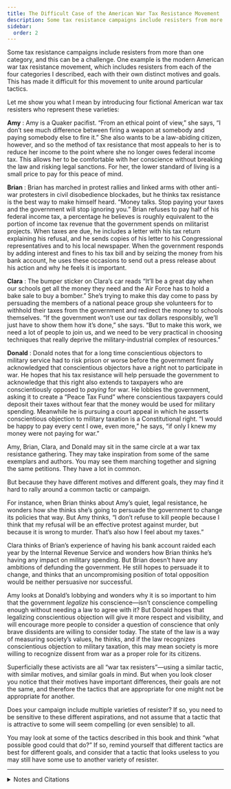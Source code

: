 ```yaml
---
title: The Difficult Case of the American War Tax Resistance Movement
description: Some tax resistance campaigns include resisters from more than one category, and this can be a challenge.
sidebar:
  order: 2
---
```

Some tax resistance campaigns include resisters from more than one category, and this can be a challenge.
One example is the modern American war tax resistance movement, which includes resisters from each of the four categories I described, each with their own distinct motives and goals.
This has made it difficult for this movement to unite around particular tactics.

Let me show you what I mean by introducing four fictional American war tax resisters who represent these varieties:

**Amy**
: Amy is a Quaker pacifist.
  “From an ethical point of view,” she says, “I don’t see much difference between firing a weapon at somebody and paying somebody else to fire it.”
  She also wants to be a law-abiding citizen, however, and so the method of tax resistance that most appeals to her is to reduce her income to the point where she no longer owes federal income tax.
  This allows her to be comfortable with her conscience without breaking the law and risking legal sanctions.
  For her, the lower standard of living is a small price to pay for this peace of mind.

**Brian**
: Brian has marched in protest rallies and linked arms with other anti-war protesters in civil disobedience blockades, but he thinks tax resistance is the best way to make himself heard.
  “Money talks. Stop paying your taxes and the government will stop ignoring you.”
  Brian refuses to pay half of his federal income tax, a percentage he believes is roughly equivalent to the portion of income tax revenue that the government spends on militarist projects.
  When taxes are due, he includes a letter with his tax return explaining his refusal, and he sends copies of his letter to his Congressional representatives and to his local newspaper.
  When the government responds by adding interest and fines to his tax bill and by seizing the money from his bank account, he uses these occasions to send out a press release about his action and why he feels it is important.

**Clara**
: The bumper sticker on Clara’s car reads “It’ll be a great day when our schools get all the money they need and the Air Force has to hold a bake sale to buy a bomber.”
  She’s trying to make this day come to pass by persuading the members of a national peace group she volunteers for to withhold their taxes from the government and redirect the money to schools themselves.
  “If the government won’t use our tax dollars responsibly, we’ll just have to show them how it’s done,” she says.
  “But to make this work, we need a lot of people to join us, and we need to be very practical in choosing techniques that really deprive the military-industrial complex of resources.”

**Donald**
: Donald notes that for a long time conscientious objectors to military service had to risk prison or worse before the government finally acknowledged that conscientious objectors have a right not to participate in war.
  He hopes that his tax resistance will help persuade the government to acknowledge that this right also extends to taxpayers who are conscientiously opposed to <em>paying</em> for war.
  He lobbies the government, asking it to create a “Peace Tax Fund” where conscientious taxpayers could deposit their taxes without fear that the money would be used for military spending.
  Meanwhile he is pursuing a court appeal in which he asserts conscientious objection to military taxation is a Constitutional right.
  “I would be happy to pay every cent I owe, even more,” he says, “if only I knew my money were not paying for war.”

Amy, Brian, Clara, and Donald may sit in the same circle at a war tax resistance gathering.
They may take inspiration from some of the same exemplars and authors.
You may see them marching together and signing the same petitions.
They have a lot in common.

But because they have different motives and different goals, they may find it hard to rally around a common tactic or campaign.

For instance, when Brian thinks about Amy’s quiet, legal resistance, he wonders how she thinks she’s going to persuade the government to change its policies that way.
But Amy thinks, “I don’t refuse to kill people because I think that my refusal will be an effective protest against murder, but because it is wrong to murder.
That’s also how I feel about my taxes.”

Clara thinks of Brian’s experience of having his bank account raided each year by the Internal Revenue Service and wonders how Brian thinks he’s having any impact on military spending.
But Brian doesn’t have any ambitions of defunding the government.
He still hopes to persuade it to change, and thinks that an uncompromising position of total opposition would be neither persuasive nor successful.

Amy looks at Donald’s lobbying and wonders why it is so important to him that the government <em>legalize</em> his conscience—isn’t conscience compelling enough without needing a law to agree with it?
But Donald hopes that legalizing conscientious objection will give it more respect and visibility, and will encourage more people to consider a question of conscience that only brave dissidents are willing to consider today.
The state of the law is a way of measuring society’s values, he thinks, and if the law recognizes conscientious objection to military taxation, this may mean society is more willing to recognize dissent from war as a proper role for its citizens.

Superficially these activists are all “war tax resisters”—using a similar tactic, with similar motives, and similar goals in mind.
But when you look closer you notice that their motives have important differences, their goals are not the same, and therefore the tactics that are appropriate for one might not be appropriate for another.

Does your campaign include multiple varieties of resister?
If so, you need to be sensitive to these different aspirations, and not assume that a tactic that is attractive to some will seem compelling (or even sensible) to all.

You may look at some of the tactics described in this book and think “what possible good could that do?”
If so, remind yourself that different tactics are best for different goals, and consider that a tactic that looks useless to you may still have some use to another variety of resister.

<hr />

<details>
<summary>Notes and Citations</summary>

* Zahn, Franklin “Tax Refusal, Law, and Order” <i>Friends Journal</i> 1 October 1967, pp. 514–15 (“We refuse to steal not as a protest against burglary—with consideration of how ‘effective’ we may or may not be—but simply because for us stealing is wrong.”)
* Freund, Ronald <i>What One Person Can Do To Help Prevent Nuclear War</i> (1982) (quoting Bill Faw: “I would still do it even if no one else did. There comes a point, with Vietnam or the arms race, where you say, ‘I’m not going to participate in that, no matter what the cost.’ It’s kind of like Martin Luther saying, ‘Here I stand; I cannot do other.’ ”)

</details>
